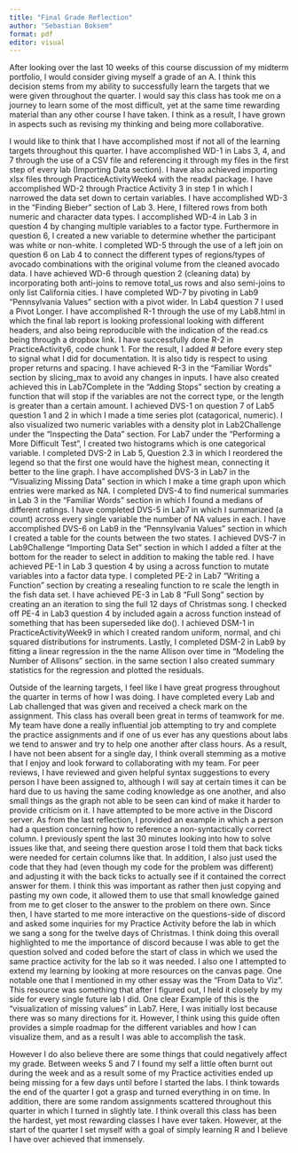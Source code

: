 ```yaml
---
title: "Final Grade Reflection"
author: "Sebastian Boksem"
format: pdf
editor: visual
---
```


After looking over the last 10 weeks of this course discussion of my midterm portfolio, I would consider giving myself a grade of an A. I think this decision stems from my ability to successfully learn the targets that we were given throughout the quarter. I would say this class has took me on a journey to learn some of the most difficult, yet at the same time rewarding material than any other course I have taken. I think as a result, I have grown in aspects such as revising my thinking and being more collaborative.

I would like to think that I have accomplished most if not all of the learning targets throughout this quarter. I have accomplished WD-1 in Labs 3, 4, and 7 through the use of a CSV file and referencing it through my files in the first step of every lab (Importing Data section). I have also achieved importing xlsx files through PracticeActivityWeek4 with the readxl package. I have accomplished WD-2 through Practice Activity 3 in step 1 in which I narrowed the data set down to certain variables. I have accomplished WD-3 in the "Finding Bieber" section of Lab 3. Here, I filtered rows from both numeric and character data types. I accomplished WD-4 in Lab 3 in question 4 by changing multiple variables to a factor type. Furthermore in question 6, I created a new variable to determine whether the participant was white or non-white. I completed WD-5 through the use of a left join on question 6 on Lab 4 to connect the different types of regions/types of avocado combinations with the original volume from the cleaned avocado data. I have achieved WD-6 through question 2 (cleaning data) by incorporating both anti-joins to remove total_us rows and also semi-joins to only list California cities. I have completed WD-7 by pivoting in Lab9 "Pennsylvania Values" section with a pivot wider. In Lab4 question 7 I used a Pivot Longer. I have accomplished R-1 through the use of my Lab8.html in which the final lab report is looking professional looking with different headers, and also being reproducible with the indication of the read.cs being through a dropbox link. I have successfully done R-2 in PracticeActivity6, code chunk 1. For the result, I added \# before every step to signal what I did for documentation. It is also tidy is respect to using proper returns and spacing. I have achieved R-3 in the "Familiar Words" section by slicing_max to avoid any changes in inputs. I have also created achieved this in Lab7Complete in the "Adding Stops" section by creating a function that will stop if the variables are not the correct type, or the length is greater than a certain amount. I achieved DVS-1 on question 7 of Lab5 question 1 and 2 in which I made a time series plot (catagorical, numeric). I also visualized two numeric variables with a density plot in Lab2Challenge under the "Inspecting the Data" section. For Lab7 under the "Performing a More Difficult Test", I created two histograms which is one categorical variable. I completed DVS-2 in Lab 5, Question 2.3 in which I reordered the legend so that the first one would have the highest mean, connecting it better to the line graph. I have accomplished DVS-3 in Lab7 in the "Visualizing Missing Data" section in which I make a time graph upon which entries were marked as NA. I completed DVS-4 to find numerical summaries in Lab 3 in the "Familiar Words" section in which I found a medians of different ratings. I have completed DVS-5 in Lab7 in which I summarized (a count) across every single variable the number of NA values in each. I have accomplished DVS-6 on Lab9 in the "Pennsylvania Values" section in which I created a table for the counts between the two states. I achieved DVS-7 in Lab9Challenge "Importing Data Set" section in which I added a filter at the bottom for the reader to select in addition to making the table red. I have achieved PE-1 in Lab 3 question 4 by using a across function to mutate variables into a factor data type. I completed PE-2 in Lab7 "Writing a Function" section by creating a resealing function to re scale the length in the fish data set. I have achieved PE-3 in Lab 8 "Full Song" section by creating an an iteration to sing the full 12 days of Christmas song. I checked off PE-4 in Lab3 question 4 by included again a across function instead of something that has been superseded like do(). I achieved DSM-1 in PracticeActivityWeek9 in which I created random uniform, normal, and chi squared distributions for instruments. Lastly, I completed DSM-2 in Lab9 by fitting a linear regression in the the name Allison over time in "Modeling the Number of Allisons" section. in the same section I also created summary statistics for the regression and plotted the residuals.

Outside of the learning targets, I feel like I have great progress throughout the quarter in terms of how I was doing. I have completed every Lab and Lab challenged that was given and received a check mark on the assignment. This class has overall been great in terms of teamwork for me. My team have done a really influential job attempting to try and complete the practice assignments and if one of us ever has any questions about labs we tend to answer and try to help one another after class hours. As a result, I have not been absent for a single day, I think overall stemming as a motive that I enjoy and look forward to collaborating with my team. For peer reviews, I have reviewed and given helpful syntax suggestions to every person I have been assigned to, although I will say at certain times it can be hard due to us having the same coding knowledge as one another, and also small things as the graph not able to be seen can kind of make it harder to provide criticism on it. I have attempted to be more active in the Discord server. As from the last reflection, I provided an example in which a person had a question concerning how to reference a non-syntactically correct column. I previously spent the last 30 minutes looking into how to solve issues like that, and seeing there question arose I told them that back ticks were needed for certain columns like that. In addition, I also just used the code that they had (even though my code for the problem was different) and adjusting it with the back ticks to actually see if it contained the correct answer for them. I think this was important as rather then just copying and pasting my own code, it allowed them to use that small knowledge gained from me to get closer to the answer to the problem on there own. Since then, I have started to me more interactive on the questions-side of discord and asked some inquiries for my Practice Activity before the lab in which we sang a song for the twelve days of Christmas. I think doing this overall highlighted to me the importance of discord because I was able to get the question solved and coded before the start of class in which we used the same practice activity for the lab so it was needed. I also one I attempted to extend my learning by looking at more resources on the canvas page. One notable one that I mentioned in my other essay was the "From Data to Viz". This resource was something that after I figured out, I held it closely by my side for every single future lab I did. One clear Example of this is the "visualization of missing values" in Lab7. Here, I was initially lost because there was so many directions for it. However, I think using this guide often provides a simple roadmap for the different variables and how I can visualize them, and as a result I was able to accomplish the task.

However I do also believe there are some things that could negatively affect my grade. Between weeks 5 and 7 I found my self a little often burnt out during the week and as a result some of my Practice activities ended up being missing for a few days until before I started the labs. I think towards the end of the quarter I got a grasp and turned everything in on time. In addition, there are some random assignments scattered throughout this quarter in which I turned in slightly late. I think overall this class has been the hardest, yet most rewarding classes I have ever taken. However, at the start of the quarter I set myself with a goal of simply learning R and I believe I have over achieved that immensely.
